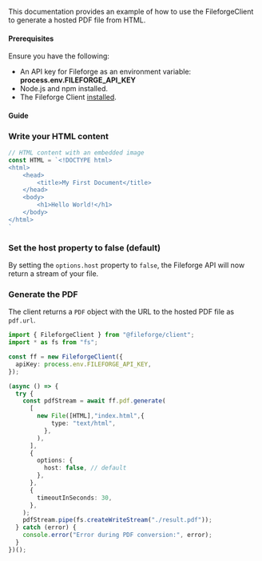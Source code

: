 This documentation provides an example of how to use the FileforgeClient to generate a hosted PDF file from HTML.

#### Prerequisites

Ensure you have the following:

- An API key for Fileforge as an environment variable: **process.env.FILEFORGE_API_KEY**
- Node.js and npm installed.
- The Fileforge Client [installed](/getting-started/general/authentication).

#### Guide

<Steps>

### Write your HTML content
```typescript
// HTML content with an embedded image
const HTML = `<!DOCTYPE html>
<html>
    <head>
        <title>My First Document</title>
    </head>
    <body>
        <h1>Hello World!</h1>
    </body>
</html>
`
```

### Set the host property to false (default)

By setting the `options.host` property to `false`, the Fileforge API will now return a stream of your file. 

### Generate the PDF

The client returns a `PDF` object with the URL to the hosted PDF file as `pdf.url`.
```typescript
import { FileforgeClient } from "@fileforge/client";
import * as fs from "fs";

const ff = new FileforgeClient({
  apiKey: process.env.FILEFORGE_API_KEY,
});

(async () => {
  try {
    const pdfStream = await ff.pdf.generate(
      [
        new File([HTML],"index.html",{
            type: "text/html",
          },
        ),
      ],
      {
        options: {
          host: false, // default
        },
      },
      {
        timeoutInSeconds: 30,
      },
    );
    pdfStream.pipe(fs.createWriteStream("./result.pdf"));
  } catch (error) {
    console.error("Error during PDF conversion:", error);
  }
})();
```

</Steps>